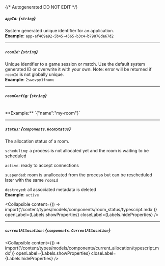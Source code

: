 {/* Autogenerated DO NOT EDIT  */}

##### `appId`: *{`string`}*
System generated unique identifier for an application.
<br/>
**Example:** `app-af469a92-5b45-4565-b3c4-b79878de67d2`

---
##### `roomId`: *{`string`}*
Unique identifier to a game session or match. Use the default system generated ID or overwrite it with your own.
Note: error will be returned if `roomId` is not globally unique.
<br/>
**Example:** `2swovpy1fnunu`

---
##### `roomConfig`: *{`string`}*
<br/>
**Example:** `{"name":"my-room"}`

---
##### `status`: *{`components.RoomStatus`}*
The allocation status of a room.

`scheduling`: a process is not allocated yet and the room is waiting to be scheduled

`active`: ready to accept connections

`suspended`: room is unallocated from the process but can be rescheduled later with the same `roomId`

`destroyed`: all associated metadata is deleted
<br/>
**Example:** `active`

<Collapsible content={() => import('/content/types/models/components/room_status/typescript.mdx')} openLabel={Labels.showProperties} closeLabel={Labels.hideProperties} />


---
##### `currentAllocation`: *{`components.CurrentAllocation`}*

<Collapsible content={() => import('/content/types/models/components/current_allocation/typescript.mdx')} openLabel={Labels.showProperties} closeLabel={Labels.hideProperties} />



